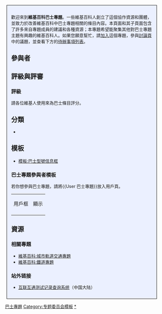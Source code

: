 {{noteTA
|G1=Transport
}}
{{topic|巴士|Category=巴士運輸}}
{{维基专题状态|1=semi-active|topic=[[巴士|巴士]]|image=[[File:Bus-logo.svg|75px]]|2=WP:BUS}}
<div style="border:1px solid #000000; {{Round corners}}; background-color:#EBF0FF; margin: 5px; padding: 1em;">
歡迎來到'''維基百科巴士專題'''。一些維基百科人創立了這個協作資源和團體，並致力於改善維基百科中巴士專題相關的條目內容。本頁面和其子頁面包含了許多來自專題成員的建議和各種資源；本專題希望能聚集其他對巴士專題主題有興趣的維基百科人。如果您願意幫忙，請[[#參與者|加入]]這個專題，參與[[Wikipedia_talk:巴士專題專題|討論頁]]中的議題，並查看下方的[[#任務|待辦事項列表]]。

== 參與者 ==
{{維基百科:巴士專題/參與者}}

== 評級與評審 ==
=== 評級 ===
{{main|Wikipedia:條目質量評級標準}}
請各位維基人使用{{tl|WikiProject Bus}}來為巴士條目評分。
{{巴士專題|class=|importance=|category=no}}
{{維基百科:巴士專題/各等級巴士條目圖表}}
{{維基百科:巴士專題/各重要度巴士條目圖表}}

== 分類 ==
* {{category tree all|巴士交通|depth=1}}

== 模板 ==
* [[模板:巴士型號信息框|模板:巴士型號信息框]]

=== 巴士專題參與者模板 ===
若你想參與巴士專題，請將<nowiki>{{User 巴士專題}}</nowiki>放入用戶頁。
{| class="wikitable"
|-
| 用戶框 || 顯示
|-
| {{tl|User 巴士專題}} || {{User 巴士專題}}
|}

== 資源 ==
{{sisterlinks|巴士|q=no}}

=== 相關專題 ===
* [[維基百科:城市軌道交通專題|維基百科:城市軌道交通專題]]
* [[維基百科:鐵道專題|維基百科:鐵道專題]]

=== 站外链接 ===
* [https://www.jprailfan.com/tools/itnc/index.php 互联互通测试记录查询系统]（中国大陆）

{{Wikipedia policies and guidelines|state=collapsed}}
{{WikiProject Footer}}
[[Category:巴士專題|]]
[[Category:专题委员会模板|Category:专题委员会模板]]
[[Category:专题|*]]
</div>
